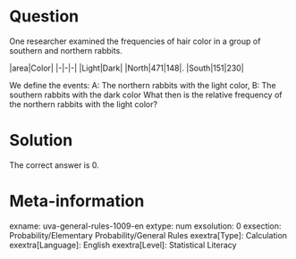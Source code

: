 Question
========

One researcher examined the frequencies of hair color in a group of southern and northern rabbits.

|area|Color| |-|-|-| |Light|Dark| |North|471|148|. |South|151|230|

We define the events: A: The northern rabbits with the light color, B: The southern rabbits with the dark color What then is the relative frequency of the northern rabbits with the light color?

Solution
========

The correct answer is 0.

Meta-information
================
exname: uva-general-rules-1009-en
extype: num
exsolution: 0
exsection: Probability/Elementary Probability/General Rules
exextra[Type]: Calculation
exextra[Language]: English
exextra[Level]: Statistical Literacy 

